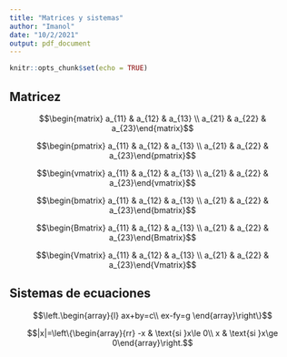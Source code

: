 ```yaml
---
title: "Matrices y sistemas"
author: "Imanol"
date: "10/2/2021"
output: pdf_document
---
```


```r
knitr::opts_chunk$set(echo = TRUE)
```

## Matricez

$$\begin{matrix} a_{11} & a_{12} & a_{13} \\ a_{21} & a_{22} & a_{23}\end{matrix}$$

$$\begin{pmatrix} a_{11} & a_{12} & a_{13} \\ a_{21} & a_{22} & a_{23}\end{pmatrix}$$

$$\begin{vmatrix} a_{11} & a_{12} & a_{13} \\ a_{21} & a_{22} & a_{23}\end{vmatrix}$$

$$\begin{bmatrix} a_{11} & a_{12} & a_{13} \\ a_{21} & a_{22} & a_{23}\end{bmatrix}$$

$$\begin{Bmatrix} a_{11} & a_{12} & a_{13} \\ a_{21} & a_{22} & a_{23}\end{Bmatrix}$$

$$\begin{Vmatrix} a_{11} & a_{12} & a_{13} \\ a_{21} & a_{22} & a_{23}\end{Vmatrix}$$

## Sistemas de ecuaciones

$$\left.\begin{array}{l} ax+by=c\\ ex-fy=g \end{array}\right\}$$

$$|x|=\left\{\begin{array}{rr} -x & \text{si }x\le 0\\ x & \text{si }x\ge 0\end{array}\right.$$